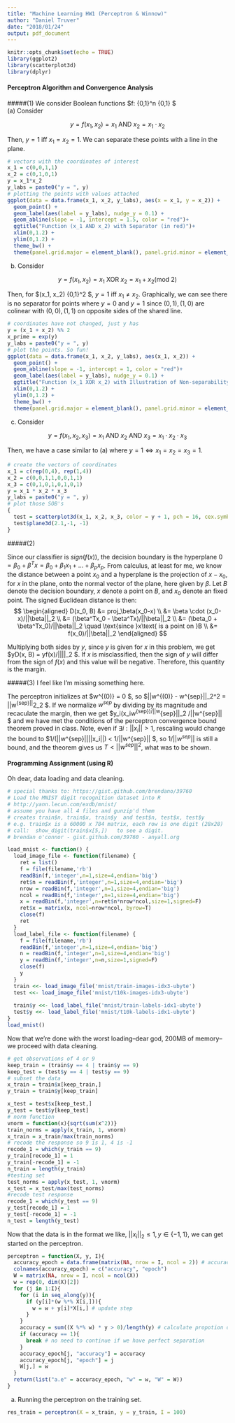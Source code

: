 ```yaml
---
title: "Machine Learning HW1 (Perceptron & Winnow)"
author: "Daniel Truver"
date: "2018/01/24"
output: pdf_document
---
```


```r
knitr::opts_chunk$set(echo = TRUE)
library(ggplot2)
library(scatterplot3d)
library(dplyr)
```

#### Perceptron Algorithm and Convergence Analysis

#####(1) 
We consider Boolean functions $f: \{0,1\}^n \rightarrow \{0,1\} $  
(a) Consider  

$$
y = f(x_1, x_2) = x_1 \text{ AND } x_2 = x_1 \cdot x_2
$$

Then, $y = 1$ iff $x_1 = x_2 = 1$. We can separate these points with a line in the plane.  

```r
# vectors with the coordinates of interest
x_1 = c(0,0,1,1)
x_2 = c(0,1,0,1)
y = x_1*x_2
y_labs = paste0("y = ", y)
# plotting the points with values attached
ggplot(data = data.frame(x_1, x_2, y_labs), aes(x = x_1, y = x_2)) +
  geom_point() + 
  geom_label(aes(label = y_labs), nudge_y = 0.1) + 
  geom_abline(slope = -1, intercept = 1.5, color = "red")+
  ggtitle("Function (x_1 AND x_2) with Separator (in red)")+
  xlim(0,1.2) +
  ylim(0,1.2) +
  theme_bw() + 
  theme(panel.grid.major = element_blank(), panel.grid.minor = element_blank())
```

(b) Consider  

$$
y = f(x_1, x_2) = x_1 \text{ XOR } x_2 = x_1 + x_2 \text{(mod 2)}
$$

Then, for $(x_1, x_2) \in \{0,1\}^2 $, $y = 1$ iff $x_1 \neq x_2$. Graphically, we can see there is no separator for points where $y = 0$ and $y=1$ since $(0,1), (1,0)$ are colinear with $(0,0), (1,1)$ on opposite sides of the shared line.   

```r
# coordinates have not changed, just y has
y = (x_1 + x_2) %% 2
x_prime = exp(y)
y_labs = paste0("y = ", y)
# plot the points. So fun!
ggplot(data = data.frame(x_1, x_2, y_labs), aes(x_1, x_2)) + 
  geom_point() + 
  geom_abline(slope = -1, intercept = 1, color = "red")+
  geom_label(aes(label = y_labs), nudge_y = 0.1) + 
  ggtitle("Function (x_1 XOR x_2) with Illustration of Non-separability")+
  xlim(0,1.2) +
  ylim(0,1.2) +
  theme_bw() +
  theme(panel.grid.major = element_blank(), panel.grid.minor = element_blank())
```


(c) Consider   

$$
y = f(x_1,x_2,x_3) = x_1 \text{ AND } x_2 \text{ AND } x_3 = x_1 \cdot x_2 \cdot x_3
$$

Then, we have a case similar to (a) where $y=1 \iff x_1 = x_2 = x_3 = 1$.  

```r
# create the vectors of coordinates
x_1 = c(rep(0,4), rep(1,4))
x_2 = c(0,0,1,1,0,0,1,1)
x_3 = c(0,1,0,1,0,1,0,1)
y = x_1 * x_2 * x_3
y_labs = paste0("y = ", y)
# plot those SOB's
{
  test = scatterplot3d(x_1, x_2, x_3, color = y + 1, pch = 16, cex.symbols = 1.5)
  test$plane3d(2.1,-1, -1)
}
```

#####(2)

Since our classifier is $sign(f(x))$, the decision boundary is the hyperplane $0 = \beta_0 + \beta^Tx = \beta_0 + \beta_1x_1 + \dots + \beta_px_p$. From calculus, at least for me, we know the distance between a point $x_0$ and a hyperplane is the projection of $x - x_0$, for $x$ in the plane, onto the normal vector of the plane, here given by $\beta$. Let $B$ denote the decision boundary, $x$ denote a point on $B$, and $x_0$ denote an fixed point. The signed Euclidean distance is then:
$$
\begin{aligned}
D(x_0, B) 
&= proj_\beta(x_0-x) \\
&= \beta \cdot (x_0-x)/||\beta||_2 \\ 
&= (\beta^Tx_0 - \beta^Tx)/||\beta||_2 \\
&= (\beta_0 + \beta^Tx_0)/||\beta||_2 \quad \text{since }x\text{ is a point on }B \\
&= f(x_0)/||\beta||_2 
\end{aligned}
$$

Multiplying both sides by $y$, since $y$ is given for $x$ in this problem, we get $yD(x, B) = yf(x)/||\beta||_2 $. If $x$ is misclassified, then the sign of $y$ will differ from the sign of $f(x)$ and this value will be negative. Therefore, this quantity is the margin. 

#####(3)
I feel like I'm missing something here.  

The perceptron initializes at $w^{(0)} = 0 $, so $||w^{(0)} - w^{sep}||_2^2 = ||w^{sep}||^2_2 $. If we normalize $w^{sep}$ by dividing by its magnitude and recaculate the margin, then we get $y_i(x_i\cdot w^{sep})/||w^{sep}||_2 \geq 1/||w^{sep}|| $ and we have met the conditions of the perceptron convergence bound theorem proved in class. Note, even if $\exists i : ||x_i|| > 1$, rescaling would change the bound to $1/(||w^{sep}||\cdot ||x_i||) < 1/||w^{sep}|| $, so $1/||w^{sep}||$ is still a bound, and the theorem gives us $T < ||w^{sep}||^2$, what was to be shown.  

#### Programming Assignment (using R)  

Oh dear, data loading and data cleaning.  

```r
# special thanks to: https://gist.github.com/brendano/39760
# Load the MNIST digit recognition dataset into R
# http://yann.lecun.com/exdb/mnist/
# assume you have all 4 files and gunzip'd them
# creates train$n, train$x, train$y  and test$n, test$x, test$y
# e.g. train$x is a 60000 x 784 matrix, each row is one digit (28x28)
# call:  show_digit(train$x[5,])   to see a digit.
# brendan o'connor - gist.github.com/39760 - anyall.org

load_mnist <- function() {
  load_image_file <- function(filename) {
    ret = list()
    f = file(filename,'rb')
    readBin(f,'integer',n=1,size=4,endian='big')
    ret$n = readBin(f,'integer',n=1,size=4,endian='big')
    nrow = readBin(f,'integer',n=1,size=4,endian='big')
    ncol = readBin(f,'integer',n=1,size=4,endian='big')
    x = readBin(f,'integer',n=ret$n*nrow*ncol,size=1,signed=F)
    ret$x = matrix(x, ncol=nrow*ncol, byrow=T)
    close(f)
    ret
  }
  load_label_file <- function(filename) {
    f = file(filename,'rb')
    readBin(f,'integer',n=1,size=4,endian='big')
    n = readBin(f,'integer',n=1,size=4,endian='big')
    y = readBin(f,'integer',n=n,size=1,signed=F)
    close(f)
    y
  }
  train <<- load_image_file('mnist/train-images-idx3-ubyte')
  test <<- load_image_file('mnist/t10k-images-idx3-ubyte')
  
  train$y <<- load_label_file('mnist/train-labels-idx1-ubyte')
  test$y <<- load_label_file('mnist/t10k-labels-idx1-ubyte')  
}
load_mnist()
```

Now that we're done with the worst loading--dear god, 200MB of memory--we proceed with data cleaning.  

```r
# get observations of 4 or 9
keep_train = (train$y == 4 | train$y == 9) 
keep_test = (test$y == 4 | test$y == 9)
# subset the data
x_train = train$x[keep_train,]
y_train = train$y[keep_train] 

x_test = test$x[keep_test,]
y_test = test$y[keep_test]
# norm function
vnorm = function(x){sqrt(sum(x^2))}
train_norms = apply(x_train, 1, vnorm)
x_train = x_train/max(train_norms)
# recode the response so 9 is 1, 4 is -1
recode_1 = which(y_train == 9)
y_train[recode_1] = 1
y_train[-recode_1] = -1
n_train = length(y_train)
#testing set
test_norms = apply(x_test, 1, vnorm)
x_test = x_test/max(test_norms)
#recode test response
recode_1 = which(y_test == 9)
y_test[recode_1] = 1
y_test[-recode_1] = -1
n_test = length(y_test)
```

Now that the data is in the format we like, $||x_i||_2 \leq 1, y \in \{-1,1\}$, we can get started on the perceptron.  

```r
perceptron = function(X, y, I){
  accuracy_epoch = data.frame(matrix(NA, nrow = I, ncol = 2)) # accuracy-epoch matrix
  colnames(accuracy_epoch) = c("accuracy", "epoch")
  W = matrix(NA, nrow = I, ncol = ncol(X))
  w = rep(0, dim(X)[2])
  for (j in 1:I){
    for (i in seq_along(y)){
      if (y[i]*(w %*% X[i,])){
        w = w + y[i]*X[i,] # update step
      }
    }
    accuracy = sum((X %*% w) * y > 0)/length(y) # calculate propotion of correctly classified points
    if (accuracy == 1){ 
      break # no need to continue if we have perfect separation
    } 
    accuracy_epoch[j, "accuracy"] = accuracy
    accuracy_epoch[j, "epoch"] = j 
    W[j,] = w
  }
  return(list("a.e" = accuracy_epoch, "w" = w, "W" = W))
}
```

(a) Running the perceptron on the training set.  

```r
res_train = perceptron(X = x_train, y = y_train, I = 100)
```

